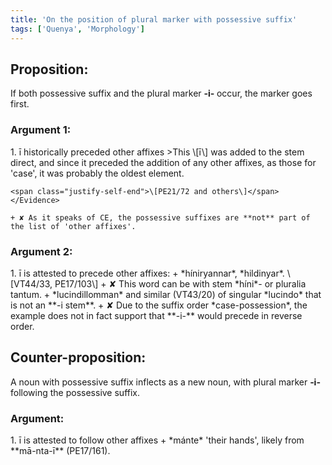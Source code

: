 ```yaml
---
title: 'On the position of plural marker with possessive suffix'
tags: ['Quenya', 'Morphology']
---
```


## Proposition:

<aside class="bg-sky-500 p-6 rounded-lg text-white">If both possessive suffix and the plural marker <b>‑i‑</b> occur, the marker goes first.</aside>

### Argument 1:

<Steps>
1. ī historically preceded other affixes
    <Evidence>
    >This \[ī\] was added to the stem direct, and since it preceded the addition of any other affixes, as those for 'case', it was probably the oldest element.
    
    <span class="justify-self-end">\[PE21/72 and others\]</span>
    </Evidence>

    + ✘ As it speaks of CE, the possessive suffixes are **not** part of the list of 'other affixes'.
</Steps>

### Argument 2:

<Steps>
1. ī is attested to precede other affixes:
    + *híniryannar*, *hildinyar*. \[VT44/33, PE17/103\]
        + ✘ This word can be with stem *híni*- or pluralia tantum.
    + *lucindillomman* and similar (VT43/20) of singular *lucindo* that is not an **-i stem**.
        + ✘ Due to the suffix order *case-possession*, the example does not in fact support that **-i-** would precede in reverse order. 
</Steps>

## Counter-proposition:

<aside class="bg-sky-500 p-6 rounded-lg text-white">A noun with possessive suffix inflects as a new noun, with plural marker <b>‑i‑</b> following the possessive suffix.</aside>

### Argument:

<Steps>
1. ī is attested to follow other affixes
    + *mánte* 'their hands', likely from **mā-nta-ī** (PE17/161).
</Steps>